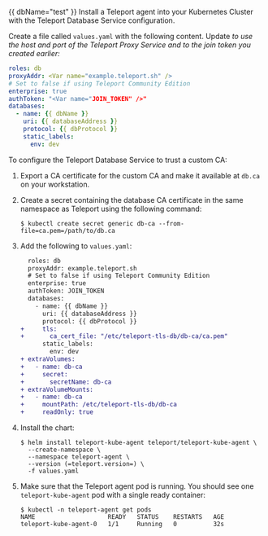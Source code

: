 {{ dbName="test" }}
Install a Teleport agent into your Kubernetes Cluster with the Teleport Database
Service configuration. 

Create a file called `values.yaml` with the following content. Update <Var
name="example.teleport.sh" /> to use the host and port of the Teleport Proxy
Service and <Var name="JOIN_TOKEN" /> to the join token you created earlier:

```yaml
roles: db
proxyAddr: <Var name="example.teleport.sh" />
# Set to false if using Teleport Community Edition
enterprise: true
authToken: "<Var name="JOIN_TOKEN" />"
databases:
  - name: {{ dbName }}
    uri: {{ databaseAddress }}
    protocol: {{ dbProtocol }}
    static_labels:
      env: dev
```

To configure the Teleport Database Service to trust a custom CA:

1. Export a CA certificate for the custom CA and make it available at `db.ca` on
   your workstation.

1. Create a secret containing the database CA certificate in the same namespace
   as Teleport using the following command:

   ```code
   $ kubectl create secret generic db-ca --from-file=ca.pem=/path/to/db.ca
   ```

1. Add the following to `values.yaml`:

   ```diff
     roles: db
     proxyAddr: example.teleport.sh
     # Set to false if using Teleport Community Edition
     enterprise: true
     authToken: JOIN_TOKEN
     databases:
       - name: {{ dbName }}
         uri: {{ databaseAddress }}
         protocol: {{ dbProtocol }}
   +     tls:
   +       ca_cert_file: "/etc/teleport-tls-db/db-ca/ca.pem"
         static_labels:
           env: dev
   + extraVolumes:
   +   - name: db-ca
   +     secret:
   +       secretName: db-ca
   + extraVolumeMounts:
   +   - name: db-ca
   +     mountPath: /etc/teleport-tls-db/db-ca
   +     readOnly: true
   ```

1. Install the chart:

   ```code
   $ helm install teleport-kube-agent teleport/teleport-kube-agent \
     --create-namespace \
     --namespace teleport-agent \
     --version (=teleport.version=) \
     -f values.yaml
   ```

1. Make sure that the Teleport agent pod is running. You should see one
`teleport-kube-agent` pod with a single ready container:

   ```code
   $ kubectl -n teleport-agent get pods
   NAME                    READY   STATUS    RESTARTS   AGE
   teleport-kube-agent-0   1/1     Running   0          32s
   ```

